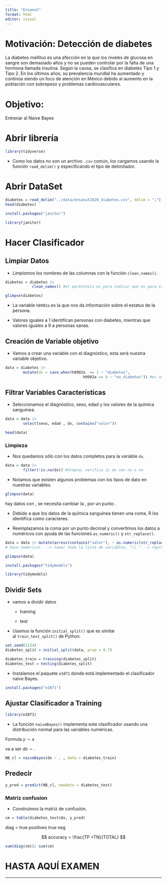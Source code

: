 ```yaml
---
title: "Ensanut"
format: html
editor: visual
---
```


# **Motivación: Detección de diabetes**

La diabetes mellitus es una afección en la que los niveles de glucosa en sangre son demasiado altos y no se pueden controlar por la falta de una hormona llamada insulina. Según la causa, se clasifica en diabetes Tipo 1 y Tipo 2. En los últimos años, su prevalencia mundial ha aumentado y continúa siendo un foco de atención en México debido al aumento en la población con sobrepeso y problemas cardiovasculares.

# Objetivo:

Entrenar al Naive Bayes

# Abrir librería

```r
library(tidyverse)
```

-   Como los datos no son un archivo `.csv` común, los cargamos usando la función `read_delim()` y especificando el tipo de delimitador.

# Abrir DataSet

```r
diabetes = read_delim("../data/ensanut2020_diabetes.csv", delim = ";")
head(diabetes)
```

```r
install.packages("janitor")
```

```r
library(janitor)
```

# Hacer Clasificador

## Limpiar Datos

-   *Limpiamos* los nombres de las columnas con la función `clean_names()`.

```r
diabetes = diabetes |>
            clean_names() #el paréntesis es para indicar que es para todos los datos
```

```r
glimpse(diabetes)
```

-   La variable `h0902a` es la que nos da información sobre el estatus de la persona.

-   Valores iguales a 1 identifican personas con diabetes, mientras que valores iguales a 9 a personas sanas.

## Creación de Variable objetivo

-   Vamos a crear una variable con el diagnóstico, esta será nuestra variable objetivo.

```r
data = diabetes |>
        mutate(dx = case_when(h0902a  == 1 ~ "diabetes",
                                   h0902a == 9 ~ "no_diabetes")) #es un if, si pasallamale "diabetes" si no, ps no
```

## Filtrar Variables Características

-   Seleccionamos el diagnóstico, sexo, edad y los valores de la química sanguínea.

```r
data = data |>
        select(sexo, edad , dx, contains("valor"))

head(data)
```

### Limpieza

-   Nos quedamos sólo con los datos completos para la variable `dx`.

```r
data = data |>
        filter(!is.na(dx)) #dropna; verifica si dx son na o no
```

-   Notamos que existen algunos problemas con los tipos de dato en nuestras variables.

```r
glimpse(data) 
```

hay datos con , se necesita cambiar la , por un punto .

-   Debido a que los datos de la química sanguínea tienen una coma, R los identifica como caracteres.

-   Reemplazamos la coma por un punto decimal y convertimos los datos a numéricos con ayuda de las funciones `as.numeric()` y `str_replace()`.

```r
data = data |> mutate(across(contains("valor"), ~ as.numeric(str_replace(., "," , "\\.")))) # across aplica lo que está del primer argumento a todo lo del lado derecho
# hace numerico(. --> tomar toda la lista de variables, "\\." --> representa el caracter tal cual .)

```

```r
glimpse(data)
```

```r
install.packages("tidymodels")
```

```r
library(tidymodels)
```

## Dividir Sets

-   vamos a dividir datos

    -   training

    -   test

-   Usamos la función `initial_split()` que es similar al `train_test_split()` de Python.

```r
set.seed(1234)
diabetes_split = initial_split(data, prop = 0.7)
```

```r
diabetes_train = training(diabetes_split)
diabetes_test = testing(diabetes_split)
```

-   Instalamos el paquete `e1071` donde está implementado el clasificador naïve Bayes.

```r
install.packages("e1071")
```

## Ajustar Clasificador a Training

```r
library(e1071)
```

-   La función `naiveBayes()` implementa este clasificador usando una distribución normal para las variables numéricas.

Formula $y \sim x$

va a ser $dx \sim .$

```r
NB_cl = naiveBayes(dx ~ . , data = diabetes_train)


```

## Predecir

```r
y_pred = predict(NB_cl, newdata = diabetes_test)
```

### Matriz confusion

-   Construimos la matriz de confusión.

```r
cm = table(diabetes_test$dx, y_pred)
```

diag = true positives true neg

$$
accuracy = \frac{TP +TN}{TOTAL}
$$

```r
sum(diag(cm))/ sum(cm)

```

# HASTA AQUÍ EXAMEN

------------------------------------------------------------------------
